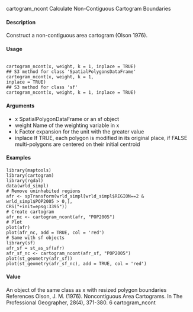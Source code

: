 cartogram_ncont Calculate Non-Contiguous Cartogram Boundaries

#### Description
Construct a non-contiguous area cartogram (Olson 1976).

#### Usage
<pre><code>
cartogram_ncont(x, weight, k = 1, inplace = TRUE)
## S3 method for class 'SpatialPolygonsDataFrame'
cartogram_ncont(x, weight, k = 1,
inplace = TRUE)
## S3 method for class 'sf'
cartogram_ncont(x, weight, k = 1, inplace = TRUE)
</code></pre>

#### Arguments
* x SpatialPolygonDataFrame or an sf object
* weight Name of the weighting variable in x
* k Factor expansion for the unit with the greater value
* inplace If TRUE, each polygon is modified in its original place, if FALSE multi-polygons are centered on their initial centroid


#### Examples
```
library(maptools)
library(cartogram)
library(rgdal)
data(wrld_simpl)
# Remove uninhabited regions
afr <- spTransform(wrld_simpl[wrld_simpl$REGION==2 & wrld_simpl$POP2005 > 0,],
CRS("+init=epsg:3395"))
# Create cartogram
afr_nc <- cartogram_ncont(afr, "POP2005")
# Plot
plot(afr)
plot(afr_nc, add = TRUE, col = 'red')
# Same with sf objects
library(sf)
afr_sf = st_as_sf(afr)
afr_sf_nc <- cartogram_ncont(afr_sf, "POP2005")
plot(st_geometry(afr_sf))
plot(st_geometry(afr_sf_nc), add = TRUE, col = 'red')
```

#### Value
An object of the same class as x with resized polygon boundaries
References
Olson, J. M. (1976). Noncontiguous Area Cartograms. In The Professional Geographer, 28(4),
371-380.
6 cartogram_ncont
